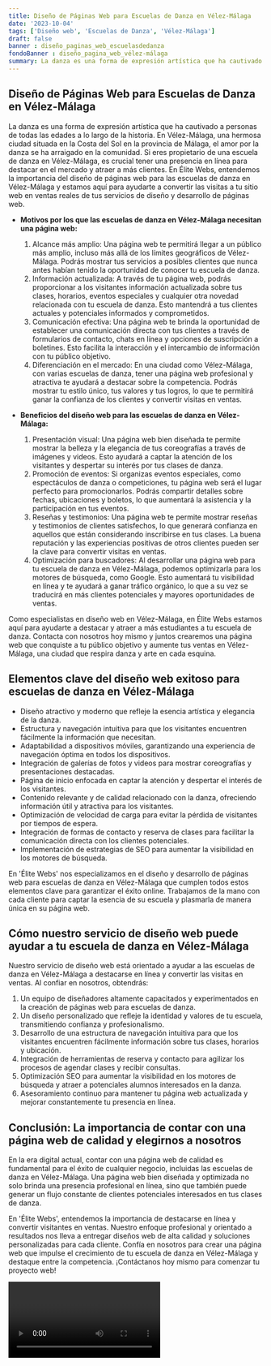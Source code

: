 ```yaml
---
title: Diseño de Páginas Web para Escuelas de Danza en Vélez-Málaga
date: '2023-10-04'
tags: ['Diseño web', 'Escuelas de Danza', 'Vélez-Málaga']
draft: false
banner : diseño_paginas_web_escuelasdedanza
fondoBanner : diseño_pagina_web_vélez-málaga
summary: La danza es una forma de expresión artística que ha cautivado a personas de todas las edades a lo largo de la historia. En VélezMálaga, una hermosa ciudad situada en la Costa del Sol en la provincia de Málaga, el amor por la danza se ha arraigado en la comunidad. Si eres propietario de una escuela de danza en VélezMálaga, es crucial tener una presencia en línea para destacar en el mercado y atraer a más clientes. En Élite Webs, entendemos la importancia del diseño de páginas web para las escuelas de danza en VélezMálaga y estamos aquí para ayudarte a convertir las visitas a tu sitio web en ventas reales de tus servicios de diseño y desarrollo de páginas web.
---
```


## **Diseño de Páginas Web para Escuelas de Danza en Vélez-Málaga**

La danza es una forma de expresión artística que ha cautivado a personas de todas las edades a lo largo de la historia. En Vélez-Málaga, una hermosa ciudad situada en la Costa del Sol en la provincia de Málaga, el amor por la danza se ha arraigado en la comunidad. Si eres propietario de una escuela de danza en Vélez-Málaga, es crucial tener una presencia en línea para destacar en el mercado y atraer a más clientes. En Élite Webs, entendemos la importancia del diseño de páginas web para las escuelas de danza en Vélez-Málaga y estamos aquí para ayudarte a convertir las visitas a tu sitio web en ventas reales de tus servicios de diseño y desarrollo de páginas web.

- **Motivos por los que las escuelas de danza en Vélez-Málaga necesitan una página web:**
  1. Alcance más amplio: Una página web te permitirá llegar a un público más amplio, incluso más allá de los límites geográficos de Vélez-Málaga. Podrás mostrar tus servicios a posibles clientes que nunca antes habían tenido la oportunidad de conocer tu escuela de danza.
  2. Información actualizada: A través de tu página web, podrás proporcionar a los visitantes información actualizada sobre tus clases, horarios, eventos especiales y cualquier otra novedad relacionada con tu escuela de danza. Esto mantendrá a tus clientes actuales y potenciales informados y comprometidos.
  3. Comunicación efectiva: Una página web te brinda la oportunidad de establecer una comunicación directa con tus clientes a través de formularios de contacto, chats en línea y opciones de suscripción a boletines. Esto facilita la interacción y el intercambio de información con tu público objetivo.
  4. Diferenciación en el mercado: En una ciudad como Vélez-Málaga, con varias escuelas de danza, tener una página web profesional y atractiva te ayudará a destacar sobre la competencia. Podrás mostrar tu estilo único, tus valores y tus logros, lo que te permitirá ganar la confianza de los clientes y convertir visitas en ventas.

- **Beneficios del diseño web para las escuelas de danza en Vélez-Málaga:**
  1. Presentación visual: Una página web bien diseñada te permite mostrar la belleza y la elegancia de tus coreografías a través de imágenes y videos. Esto ayudará a captar la atención de los visitantes y despertar su interés por tus clases de danza.
  2. Promoción de eventos: Si organizas eventos especiales, como espectáculos de danza o competiciones, tu página web será el lugar perfecto para promocionarlos. Podrás compartir detalles sobre fechas, ubicaciones y boletos, lo que aumentará la asistencia y la participación en tus eventos.
  3. Reseñas y testimonios: Una página web te permite mostrar reseñas y testimonios de clientes satisfechos, lo que generará confianza en aquellos que están considerando inscribirse en tus clases. La buena reputación y las experiencias positivas de otros clientes pueden ser la clave para convertir visitas en ventas.
  4. Optimización para buscadores: Al desarrollar una página web para tu escuela de danza en Vélez-Málaga, podemos optimizarla para los motores de búsqueda, como Google. Esto aumentará tu visibilidad en línea y te ayudará a ganar tráfico orgánico, lo que a su vez se traducirá en más clientes potenciales y mayores oportunidades de ventas.

Como especialistas en diseño web en Vélez-Málaga, en Élite Webs estamos aquí para ayudarte a destacar y atraer a más estudiantes a tu escuela de danza. Contacta con nosotros hoy mismo y juntos crearemos una página web que conquiste a tu público objetivo y aumente tus ventas en Vélez-Málaga, una ciudad que respira danza y arte en cada esquina.

<GifSeo />

<Cta />

## Elementos clave del diseño web exitoso para escuelas de danza en Vélez-Málaga

- Diseño atractivo y moderno que refleje la esencia artística y elegancia de la danza.
- Estructura y navegación intuitiva para que los visitantes encuentren fácilmente la información que necesitan.
- Adaptabilidad a dispositivos móviles, garantizando una experiencia de navegación óptima en todos los dispositivos.
- Integración de galerías de fotos y videos para mostrar coreografías y presentaciones destacadas.
- Página de inicio enfocada en captar la atención y despertar el interés de los visitantes.
- Contenido relevante y de calidad relacionado con la danza, ofreciendo información útil y atractiva para los visitantes.
- Optimización de velocidad de carga para evitar la pérdida de visitantes por tiempos de espera.
- Integración de formas de contacto y reserva de clases para facilitar la comunicación directa con los clientes potenciales.
- Implementación de estrategias de SEO para aumentar la visibilidad en los motores de búsqueda.

En 'Élite Webs' nos especializamos en el diseño y desarrollo de páginas web para escuelas de danza en Vélez-Málaga que cumplen todos estos elementos clave para garantizar el éxito online. Trabajamos de la mano con cada cliente para captar la esencia de su escuela y plasmarla de manera única en su página web.

## Cómo nuestro servicio de diseño web puede ayudar a tu escuela de danza en Vélez-Málaga

Nuestro servicio de diseño web está orientado a ayudar a las escuelas de danza en Vélez-Málaga a destacarse en línea y convertir las visitas en ventas. Al confiar en nosotros, obtendrás:

1. Un equipo de diseñadores altamente capacitados y experimentados en la creación de páginas web para escuelas de danza.
2. Un diseño personalizado que refleje la identidad y valores de tu escuela, transmitiendo confianza y profesionalismo.
3. Desarrollo de una estructura de navegación intuitiva para que los visitantes encuentren fácilmente información sobre tus clases, horarios y ubicación.
4. Integración de herramientas de reserva y contacto para agilizar los procesos de agendar clases y recibir consultas.
5. Optimización SEO para aumentar la visibilidad en los motores de búsqueda y atraer a potenciales alumnos interesados en la danza.
6. Asesoramiento continuo para mantener tu página web actualizada y mejorar constantemente tu presencia en línea.

## Conclusión: La importancia de contar con una página web de calidad y elegirnos a nosotros

En la era digital actual, contar con una página web de calidad es fundamental para el éxito de cualquier negocio, incluidas las escuelas de danza en Vélez-Málaga. Una página web bien diseñada y optimizada no solo brinda una presencia profesional en línea, sino que también puede generar un flujo constante de clientes potenciales interesados en tus clases de danza.

En 'Élite Webs', entendemos la importancia de destacarse en línea y convertir visitantes en ventas. Nuestro enfoque profesional y orientado a resultados nos lleva a entregar diseños web de alta calidad y soluciones personalizadas para cada cliente. Confía en nosotros para crear una página web que impulse el crecimiento de tu escuela de danza en Vélez-Málaga y destaque entre la competencia. ¡Contáctanos hoy mismo para comenzar tu proyecto web!

<Video />

<CtaBot job='Escuelas de Danza' city='Vélez-Málaga'/>

<Gmaps query='Vélez-Málaga+españa+maps' />